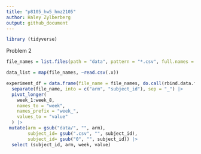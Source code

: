 ```yaml
---
title: "p8105_hw5_hmz2105"
author: Haley Zylberberg
output: github_document
---
```


```r
library (tidyverse)
```

Problem 2

```r
file_names = list.files(path = "data", pattern = "*.csv", full.names = TRUE)

data_list = map(file_names, ~read.csv(.x))

experiment_df = data.frame(file_name = file_names, do.call(rbind.data.frame, data_list)) |>
  separate(file_name, into = c("arm", "subject_id"), sep = "_") |>
  pivot_longer(
    week_1:week_8,
    names_to = "week",
    names_prefix = "week_",
    values_to = "value"
  ) |>
 mutate(arm = gsub("data/", "", arm),
        subject_id= gsub(".csv", "", subject_id),
        subject_id= gsub("0", "", subject_id)) |>
  select (subject_id, arm, week, value)



```